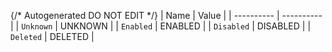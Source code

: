 {/* Autogenerated DO NOT EDIT  */}
| Name       | Value      |
| ---------- | ---------- |
| `Unknown`  | UNKNOWN    |
| `Enabled`  | ENABLED    |
| `Disabled` | DISABLED   |
| `Deleted`  | DELETED    |